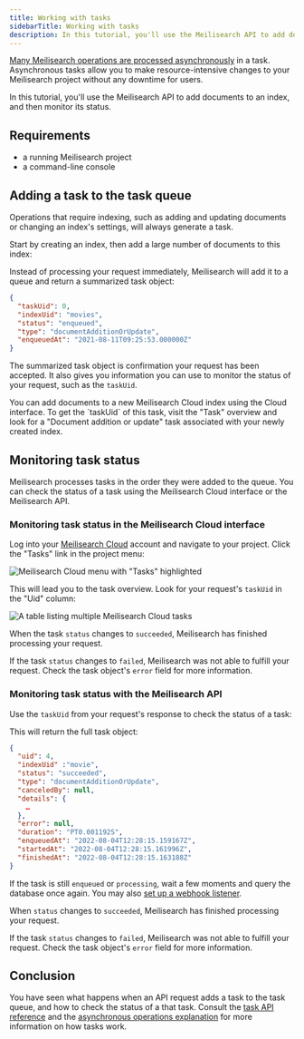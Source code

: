 ```yaml
---
title: Working with tasks
sidebarTitle: Working with tasks
description: In this tutorial, you'll use the Meilisearch API to add documents to an index, and then monitor its status.
---
```



[Many Meilisearch operations are processed asynchronously](/learn/async/asynchronous_operations) in a task. Asynchronous tasks allow you to make resource-intensive changes to your Meilisearch project without any downtime for users.

In this tutorial, you'll use the Meilisearch API to add documents to an index, and then monitor its status.

## Requirements

- a running Meilisearch project
- a command-line console

## Adding a task to the task queue

Operations that require indexing, such as adding and updating documents or changing an index's settings, will always generate a task.

Start by creating an index, then add a large number of documents to this index:

<CodeSamplesAddMoviesJson1 />

Instead of processing your request immediately, Meilisearch will add it to a queue and return a summarized task object:

```json
{
  "taskUid": 0,
  "indexUid": "movies",
  "status": "enqueued",
  "type": "documentAdditionOrUpdate",
  "enqueuedAt": "2021-08-11T09:25:53.000000Z"
}
```

The summarized task object is confirmation your request has been accepted. It also gives you information you can use to monitor the status of your request, such as the `taskUid`.

<Note>
You can add documents to a new Meilisearch Cloud index using the Cloud interface. To get the `taskUid` of this task, visit the "Task" overview and look for a "Document addition or update" task associated with your newly created index.
</Note>

## Monitoring task status

Meilisearch processes tasks in the order they were added to the queue. You can check the status of a task using the Meilisearch Cloud interface or the Meilisearch API.

### Monitoring task status in the Meilisearch Cloud interface

Log into your [Meilisearch Cloud](https://meilisearch.com/cloud?utm_campaign=oss&utm_source=docs&utm_medium=tasks-tutorial) account and navigate to your project. Click the "Tasks" link in the project menu:

![Meilisearch Cloud menu with "Tasks" highlighted](/assets/images/cloud-tasks-tutorial/01-tasks-menu.png)

This will lead you to the task overview. Look for your request's `taskUid` in the "Uid" column:

![A table listing multiple Meilisearch Cloud tasks](/assets/images/cloud-tasks-tutorial/02-tasks-table.png)

When the task `status` changes to `succeeded`, Meilisearch has finished processing your request.

If the task `status` changes to `failed`, Meilisearch was not able to fulfill your request. Check the task object's `error` field for more information.

### Monitoring task status with the Meilisearch API

Use the `taskUid` from your request's response to check the status of a task:

<CodeSamplesGetTask1 />

This will return the full task object:

```json
{
  "uid": 4,
  "indexUid" :"movie",
  "status": "succeeded",
  "type": "documentAdditionOrUpdate",
  "canceledBy": null,
  "details": {
    …
  },
  "error": null,
  "duration": "PT0.001192S",
  "enqueuedAt": "2022-08-04T12:28:15.159167Z",
  "startedAt": "2022-08-04T12:28:15.161996Z",
  "finishedAt": "2022-08-04T12:28:15.163188Z"
}
```

If the task is still `enqueued` or `processing`, wait a few moments and query the database once again. You may also [set up a webhook listener](/reference/api/webhooks).

When `status` changes to `succeeded`, Meilisearch has finished processing your request.

If the task `status` changes to `failed`, Meilisearch was not able to fulfill your request. Check the task object's `error` field for more information.

## Conclusion

You have seen what happens when an API request adds a task to the task queue, and how to check the status of a that task. Consult the [task API reference](/reference/api/tasks) and the [asynchronous operations explanation](/learn/async/asynchronous_operations) for more information on how tasks work.

